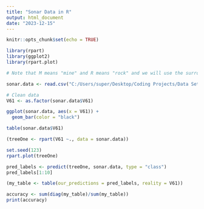 ---
title: "Sonar Data in R"
output: html_document
date: "2023-12-15"
---

```{r setup, include=FALSE}
knitr::opts_chunk$set(echo = TRUE)
```


```{r, warning=FALSE}
library(rpart)
library(ggplot2)
library(rpart.plot)
```


```{r}
# Note that M means "mine" and R means "rock" and we will use the surrounding values to predict a mine or rock.

sonar.data <- read.csv("C:/Users/super/Desktop/Coding Projects/Data Sets/sonar data.csv", header=FALSE)

# Clean data
V61 <- as.factor(sonar.data$V61)
```


```{r}
ggplot(sonar.data, aes(x = V61)) +
  geom_bar(color = "black")
```


```{r}
table(sonar.data$V61)
```

```{r}
(treeOne <- rpart(V61 ~., data = sonar.data))
```

```{r}
set.seed(123)
rpart.plot(treeOne)
```

```{r}
pred_labels <- predict(treeOne, sonar.data, type = "class")
pred_labels[1:10]
```

```{r}
(my_table <- table(our_predictions = pred_labels, reality = V61))
```


```{r}
accuracy <- sum(diag(my_table)/sum(my_table))
print(accuracy)
```